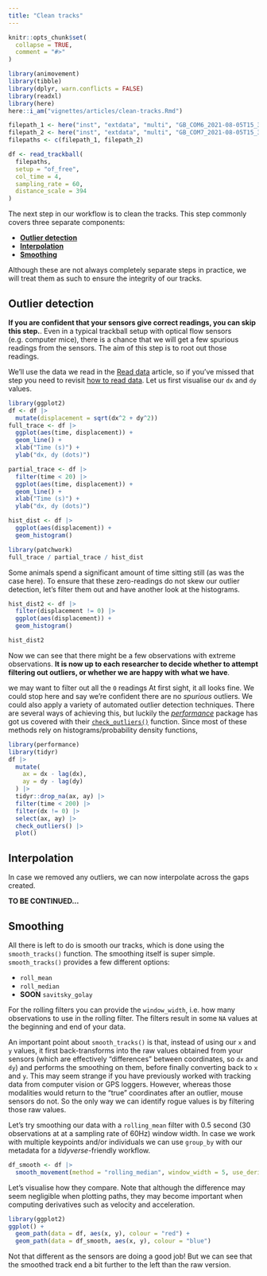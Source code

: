 ```yaml
---
title: "Clean tracks"
---
```


```r
knitr::opts_chunk$set(
  collapse = TRUE,
  comment = "#>"
)
```

```r
library(animovement)
library(tibble)
library(dplyr, warn.conflicts = FALSE)
library(readxl)
library(here)
here::i_am("vignettes/articles/clean-tracks.Rmd")
```

```r
filepath_1 <- here("inst", "extdata", "multi", "GB_COM6_2021-08-05T15_37_55.csv")
filepath_2 <- here("inst", "extdata", "multi", "GB_COM7_2021-08-05T15_37_55.csv")
filepaths <- c(filepath_1, filepath_2)

df <- read_trackball(
  filepaths,
  setup = "of_free",
  col_time = 4,
  sampling_rate = 60,
  distance_scale = 394
)
```

The next step in our workflow is to clean the tracks. This step commonly covers three separate components:

- [**Outlier detection**](#outlier-detection)
- [**Interpolation**](#interpolation)
- [**Smoothing**](#smoothing)

Although these are not always completely separate steps in practice, we will treat them as such to ensure the integrity of our tracks.

## Outlier detection {#outlier-detection}
**If you are confident that your sensors give correct readings, you can skip this step.**. Even in a typical trackball setup with optical flow sensors (e.g. computer mice), there is a chance that we will get a few spurious readings from the sensors. The aim of this step is to root out those readings. 

We'll use the data we read in the [Read data](https://www.roald-arboel.com/animovement/articles/Read-trackball-data.html) article, so if you've missed that step you need to revisit [how to read data](https://www.roald-arboel.com/animovement/articles/Read-trackball-data.html). Let us first visualise our `dx` and `dy` values.

```r
library(ggplot2)
df <- df |>
  mutate(displacement = sqrt(dx^2 + dy^2))
full_trace <- df |>
  ggplot(aes(time, displacement)) +
  geom_line() +
  xlab("Time (s)") +
  ylab("dx, dy (dots)")

partial_trace <- df |>
  filter(time < 20) |>
  ggplot(aes(time, displacement)) +
  geom_line() +
  xlab("Time (s)") +
  ylab("dx, dy (dots)")

hist_dist <- df |>
  ggplot(aes(displacement)) +
  geom_histogram()

library(patchwork)
full_trace / partial_trace / hist_dist
```

Some animals spend a significant amount of time sitting still (as was the case here). To ensure that these zero-readings do not skew our outlier detection, let's filter them out and have another look at the histograms.

```r
hist_dist2 <- df |>
  filter(displacement != 0) |>
  ggplot(aes(displacement)) +
  geom_histogram()

hist_dist2
```

Now we can see that there might be a few observations with extreme observations. **It is now up to each researcher to decide whether to attempt filtering out outliers, or whether we are happy with what we have**. 

we may want to filter out all the `0` readings At first sight, it all looks fine. We could stop here and say we're confident there are no *spurious* outliers. We could also apply a variety of automated outlier detection techniques. There are several ways of achieving this, but luckily the [*performance*]() package has got us covered with their [`check_outliers()`]() function. Since most of these methods rely on histograms/probability density functions, 

```r
library(performance)
library(tidyr)
df |>
  mutate(
    ax = dx - lag(dx),
    ay = dy - lag(dy)
  ) |>
  tidyr::drop_na(ax, ay) |> 
  filter(time < 200) |>
  filter(dx != 0) |>
  select(ax, ay) |> 
  check_outliers() |>
  plot()
```


## Interpolation {#interpolation}
In case we removed any outliers, we can now interpolate across the gaps created. 

**TO BE CONTINUED...**


## Smoothing {#smoothing}
All there is left to do is smooth our tracks, which is done using the `smooth_tracks()` function.
The smoothing itself is super simple. `smooth_tracks()` provides a few different options:

- `roll_mean`
- `roll_median`
- **SOON** `savitsky_golay`

For the rolling filters you can provide the `window_width`, i.e. how many observations to use in the rolling filter. The filters result in some `NA` values at the beginning and end of your data.

An important point about `smooth_tracks()` is that, instead of using our `x` and `y` values, it first back-transforms into the raw values obtained from your sensors (which are effectively "differences" between coordinates, so `dx` and `dy`) and performs the smoothing on them, before finally converting back to `x` and `y`. This may seem strange if you have previously worked with tracking data from computer vision or GPS loggers. However, whereas those modalities would return to the "true" coordinates after an outlier, mouse sensors do not. So the only way we can identify rogue values is by filtering those raw values.

Let's try smoothing our data with a `rolling_mean` filter with 0.5 second (30 observations at at a sampling rate of 60Hz) window width. In case we work with multiple keypoints and/or individuals we can use `group_by` with our metadata for a *tidyverse*-friendly workflow.


```r
df_smooth <- df |>
  smooth_movement(method = "rolling_median", window_width = 5, use_derivatives = TRUE)
```

Let's visualise how they compare. Note that although the difference may seem negligible when plotting paths, they may become important when computing derivatives such as velocity and acceleration.

```r
library(ggplot2)
ggplot() +
  geom_path(data = df, aes(x, y), colour = "red") +
  geom_path(data = df_smooth, aes(x, y), colour = "blue")
```

Not that different as the sensors are doing a good job! But we can see that the smoothed track end a bit further to the left than the raw version. 
